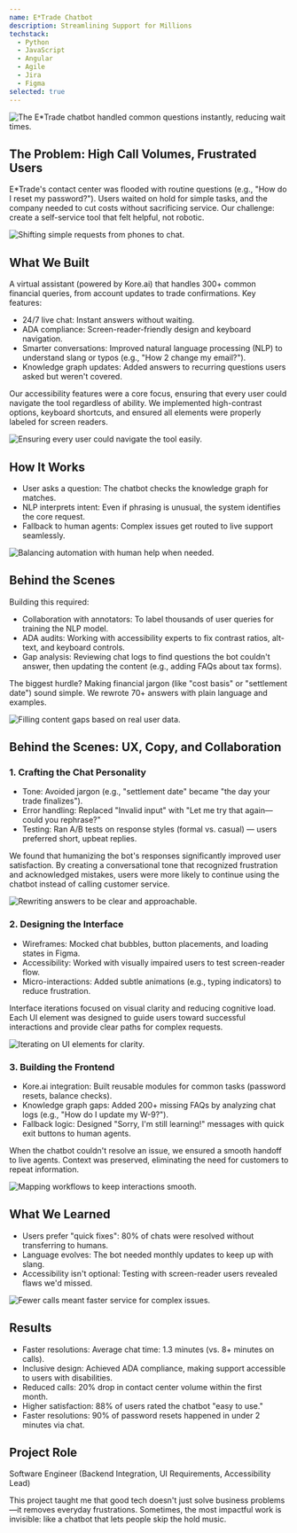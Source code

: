 ```yaml
---
name: E*Trade Chatbot
description: Streamlining Support for Millions
techstack:
  - Python
  - JavaScript
  - Angular
  - Agile
  - Jira
  - Figma
selected: true
---
```


<Image
  src='/images/projects/etrade-chatbot/Etrade.png'
  width={150}
  height={75}
  alt='The E*Trade chatbot handled common questions instantly, reducing wait times.'
/>

## The Problem: High Call Volumes, Frustrated Users

E\*Trade's contact center was flooded with routine questions (e.g., "How do I reset my password?"). Users waited on hold for simple tasks, and the company needed to cut costs without sacrificing service. Our challenge: create a self-service tool that felt helpful, not robotic.

<Image
  src='/images/projects/etrade-chatbot/Etrade2.png'
  width={600}
  height={400}
  alt='Shifting simple requests from phones to chat.'
/>

## What We Built

A virtual assistant (powered by Kore.ai) that handles 300+ common financial queries, from account updates to trade confirmations. Key features:

- 24/7 live chat: Instant answers without waiting.
- ADA compliance: Screen-reader-friendly design and keyboard navigation.
- Smarter conversations: Improved natural language processing (NLP) to understand slang or typos (e.g., "How 2 change my email?").
- Knowledge graph updates: Added answers to recurring questions users asked but weren't covered.

Our accessibility features were a core focus, ensuring that every user could navigate the tool regardless of ability. We implemented high-contrast options, keyboard shortcuts, and ensured all elements were properly labeled for screen readers.

<Image
  src='/images/projects/etrade-chatbot/UI_templates_support.png'
  width={400}
  height={600}
  alt='Ensuring every user could navigate the tool easily.'
/>

## How It Works

- User asks a question: The chatbot checks the knowledge graph for matches.
- NLP interprets intent: Even if phrasing is unusual, the system identifies the core request.
- Fallback to human agents: Complex issues get routed to live support seamlessly.

<Image
  src='/images/projects/etrade-chatbot/Fallback_Flow.png'
  width={600}
  height={400}
  alt='Balancing automation with human help when needed.'
/>

## Behind the Scenes

Building this required:

- Collaboration with annotators: To label thousands of user queries for training the NLP model.
- ADA audits: Working with accessibility experts to fix contrast ratios, alt-text, and keyboard controls.
- Gap analysis: Reviewing chat logs to find questions the bot couldn't answer, then updating the content (e.g., adding FAQs about tax forms).

The biggest hurdle? Making financial jargon (like "cost basis" or "settlement date") sound simple. We rewrote 70+ answers with plain language and examples.

<Image
  src='/images/projects/etrade-chatbot/metrics.png'
  width={600}
  height={400}
  alt='Filling content gaps based on real user data.'
/>

## Behind the Scenes: UX, Copy, and Collaboration

### 1. Crafting the Chat Personality

- Tone: Avoided jargon (e.g., "settlement date" became "the day your trade finalizes").
- Error handling: Replaced "Invalid input" with "Let me try that again—could you rephrase?"
- Testing: Ran A/B tests on response styles (formal vs. casual) — users preferred short, upbeat replies.

We found that humanizing the bot's responses significantly improved user satisfaction. By creating a conversational tone that recognized frustration and acknowledged mistakes, users were more likely to continue using the chatbot instead of calling customer service.

<Image
  src='/images/projects/etrade-chatbot/Etrade.png'
  width={400}
  height={600}
  alt='Rewriting answers to be clear and approachable.'
/>

### 2. Designing the Interface

- Wireframes: Mocked chat bubbles, button placements, and loading states in Figma.
- Accessibility: Worked with visually impaired users to test screen-reader flow.
- Micro-interactions: Added subtle animations (e.g., typing indicators) to reduce frustration.

Interface iterations focused on visual clarity and reducing cognitive load. Each UI element was designed to guide users toward successful interactions and provide clear paths for complex requests.

<Image
  src='/images/projects/etrade-chatbot/UI_templates_support.png'
  width={400}
  height={600}
  alt='Iterating on UI elements for clarity.'
/>

### 3. Building the Frontend

- Kore.ai integration: Built reusable modules for common tasks (password resets, balance checks).
- Knowledge graph gaps: Added 200+ missing FAQs by analyzing chat logs (e.g., "How do I update my W-9?").
- Fallback logic: Designed "Sorry, I'm still learning!" messages with quick exit buttons to human agents.

When the chatbot couldn't resolve an issue, we ensured a smooth handoff to live agents. Context was preserved, eliminating the need for customers to repeat information.

<Image
  src='/images/projects/etrade-chatbot/Live_Agent_support.png'
  width={400}
  height={600}
  alt='Mapping workflows to keep interactions smooth.'
/>

## What We Learned

- Users prefer "quick fixes": 80% of chats were resolved without transferring to humans.
- Language evolves: The bot needed monthly updates to keep up with slang.
- Accessibility isn't optional: Testing with screen-reader users revealed flaws we'd missed.

<Image
  src='/images/projects/etrade-chatbot/metrics.png'
  width={600}
  height={400}
  alt='Fewer calls meant faster service for complex issues.'
/>

## Results

- Faster resolutions: Average chat time: 1.3 minutes (vs. 8+ minutes on calls).
- Inclusive design: Achieved ADA compliance, making support accessible to users with disabilities.
- Reduced calls: 20% drop in contact center volume within the first month.
- Higher satisfaction: 88% of users rated the chatbot "easy to use."
- Faster resolutions: 90% of password resets happened in under 2 minutes via chat.

## Project Role

Software Engineer (Backend Integration, UI Requirements, Accessibility Lead)

This project taught me that good tech doesn't just solve business problems—it removes everyday frustrations. Sometimes, the most impactful work is invisible: like a chatbot that lets people skip the hold music.
